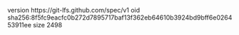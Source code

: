 version https://git-lfs.github.com/spec/v1
oid sha256:8f5fc9eacfc0b272d7895717baf13f362eb64610b3924bd9bff6e026453911ee
size 2498
